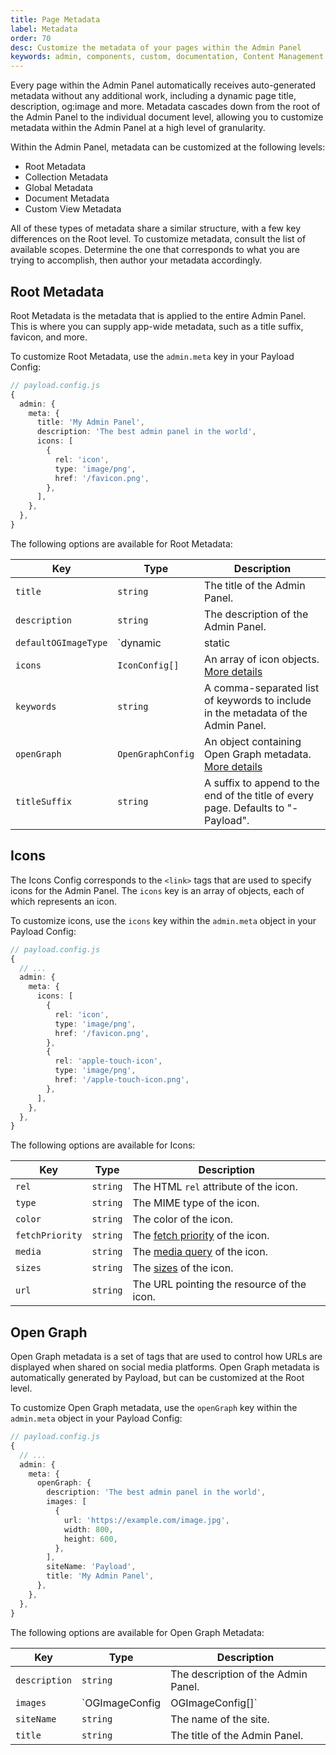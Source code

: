 ```yaml
---
title: Page Metadata
label: Metadata
order: 70
desc: Customize the metadata of your pages within the Admin Panel
keywords: admin, components, custom, documentation, Content Management System, cms, headless, javascript, node, react, nextjs
---
```


Every page within the Admin Panel automatically receives auto-generated metadata without any additional work, including a dynamic page title, description, og:image and more. Metadata cascades down from the root of the Admin Panel to the individual document level, allowing you to customize metadata within the Admin Panel at a high level of granularity.

Within the Admin Panel, metadata can be customized at the following levels:

- Root Metadata
- Collection Metadata
- Global Metadata
- Document Metadata
- Custom View Metadata

All of these types of metadata share a similar structure, with a few key differences on the Root level. To customize metadata, consult the list of available scopes. Determine the one that corresponds to what you are trying to accomplish, then author your metadata accordingly.

## Root Metadata

Root Metadata is the metadata that is applied to the entire Admin Panel. This is where you can supply app-wide metadata, such as a title suffix, favicon, and more.

To customize Root Metadata, use the `admin.meta` key in your Payload Config:

```ts
// payload.config.js
{
  admin: {
    meta: {
      title: 'My Admin Panel',
      description: 'The best admin panel in the world',
      icons: [
        {
          rel: 'icon',
          type: 'image/png',
          href: '/favicon.png',
        },
      ],
    },
  },
}
```

The following options are available for Root Metadata:

| Key | Type | Description |
| --- | --- | --- |
| `title` | `string` | The title of the Admin Panel. |
| `description` | `string` | The description of the Admin Panel. |
| `defaultOGImageType` | `dynamic | static | off` | The type of default OG image to use. If set to `dynamic`, Payload will use Next.js image generation to create an image with the title of the page. If set to `static`, Payload will use the `defaultOGImage` URL. If set to `off`, Payload will not generate an OG image. |
| `icons` | `IconConfig[]` | An array of icon objects. [More details](#icons) |
| `keywords` | `string` | A comma-separated list of keywords to include in the metadata of the Admin Panel. |
| `openGraph` | `OpenGraphConfig` | An object containing Open Graph metadata. [More details](#open-graph) |
| `titleSuffix` | `string` | A suffix to append to the end of the title of every page. Defaults to "- Payload". |

## Icons

The Icons Config corresponds to the `<link>` tags that are used to specify icons for the Admin Panel. The `icons` key is an array of objects, each of which represents an icon.

To customize icons, use the `icons` key within the `admin.meta` object in your Payload Config:

```ts
// payload.config.js
{
  // ...
  admin: {
    meta: {
      icons: [
        {
          rel: 'icon',
          type: 'image/png',
          href: '/favicon.png',
        },
        {
          rel: 'apple-touch-icon',
          type: 'image/png',
          href: '/apple-touch-icon.png',
        },
      ],
    },
  },
}
```

The following options are available for Icons:

| Key | Type | Description |
| --- | --- | --- |
| `rel` | `string` | The HTML `rel` attribute of the icon. |
| `type` | `string` | The MIME type of the icon. |
| `color` | `string` | The color of the icon. |
| `fetchPriority` | `string` | The [fetch priority](https://developer.mozilla.org/en-US/docs/Web/API/HTMLImageElement/fetchPriority) of the icon. |
| `media` | `string` | The [media query](https://developer.mozilla.org/en-US/docs/Web/CSS/CSS_media_queries/Using_media_queries) of the icon. |
| `sizes` | `string` | The [sizes](https://developer.mozilla.org/en-US/docs/Web/API/HTMLImageElement/sizes) of the icon. |
| `url` | `string` | The URL pointing the resource of the icon. |

## Open Graph

Open Graph metadata is a set of tags that are used to control how URLs are displayed when shared on social media platforms. Open Graph metadata is automatically generated by Payload, but can be customized at the Root level.

To customize Open Graph metadata, use the `openGraph` key within the `admin.meta` object in your Payload Config:

```ts
// payload.config.js
{
  // ...
  admin: {
    meta: {
      openGraph: {
        description: 'The best admin panel in the world',
        images: [
          {
            url: 'https://example.com/image.jpg',
            width: 800,
            height: 600,
          },
        ],
        siteName: 'Payload',
        title: 'My Admin Panel',
      },
    },
  },
}
```

The following options are available for Open Graph Metadata:

| Key | Type | Description |
| --- | --- | --- |
| `description` | `string` | The description of the Admin Panel. |
| `images` | `OGImageConfig | OGImageConfig[]` | An array of image objects. |
| `siteName` | `string` | The name of the site. |
| `title` | `string` | The title of the Admin Panel. |

